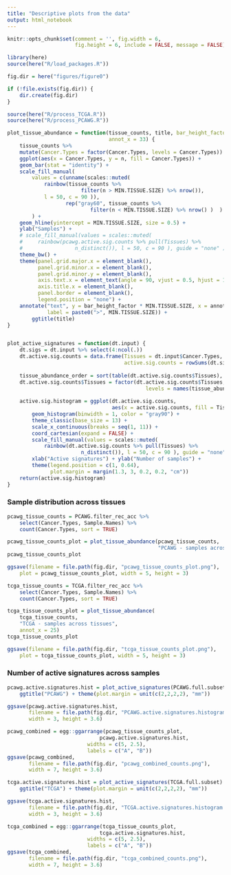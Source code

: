 ```yaml
---
title: "Descriptive plots from the data"
output: html_notebook
---
```


```r
knitr::opts_chunk$set(comment = '', fig.width = 6, 
                      fig.height = 6, include = FALSE, message = FALSE)
```


```r
library(here)
source(here("R/load_packages.R"))

fig.dir = here("figures/figure0")

if (!file.exists(fig.dir)) {
    dir.create(fig.dir)
}
```


```r
source(here("R/process_TCGA.R"))
source(here("R/process_PCAWG.R"))
```


```r
plot_tissue_abundance = function(tissue_counts, title, bar_height_factor = 2, 
                                 annot_x = 33) {
    tissue_counts %>%
    mutate(Cancer.Types = factor(Cancer.Types, levels = Cancer.Types)) %>% 
    ggplot(aes(x = Cancer.Types, y = n, fill = Cancer.Types)) + 
    geom_bar(stat = "identity") + 
    scale_fill_manual(
        values = c(unname(scales::muted(
            rainbow(tissue_counts %>% 
                        filter(n > MIN.TISSUE.SIZE) %>% nrow()), 
            l = 50, c = 90 )), 
                   rep("gray60", tissue_counts %>% 
                           filter(n < MIN.TISSUE.SIZE) %>% nrow() )  ) 
        ) +
    geom_hline(yintercept = MIN.TISSUE.SIZE, size = 0.5) +
    ylab("Samples") +
    # scale_fill_manual(values = scales::muted(
    #     rainbow(pcawg.active.sig.counts %>% pull(Tissues) %>% 
    #                 n_distinct()), l = 50, c = 90 ), guide = "none" ) + 
    theme_bw() +
    theme(panel.grid.major.x = element_blank(),
          panel.grid.minor.x = element_blank(),
          panel.grid.minor.y = element_blank(),
          axis.text.x = element_text(angle = 90, vjust = 0.5, hjust = 1),
          axis.title.x = element_blank(),
          panel.border = element_blank(),
          legend.position = "none") +
    annotate("text", y = bar_height_factor * MIN.TISSUE.SIZE, x = annot_x,
             label = paste0(">", MIN.TISSUE.SIZE)) + 
        ggtitle(title)
}


plot_active_signatures = function(dt.input) {
    dt.sigs = dt.input %>% select(4:ncol(.))
    dt.active.sig.counts = data.frame(Tissues = dt.input$Cancer.Types,
                                      active.sig.counts = rowSums(dt.sigs > 0))
    
    tissue_abundance_order = sort(table(dt.active.sig.counts$Tissues), decreasing = FALSE)
    dt.active.sig.counts$Tissues = factor(dt.active.sig.counts$Tissues,
                                             levels = names(tissue_abundance_order) )
    
    active.sig.histogram = ggplot(dt.active.sig.counts, 
                                  aes(x = active.sig.counts, fill = Tissues)) +
        geom_histogram(binwidth = 1, color = "gray90") +
        theme_classic(base_size = 13) + 
        scale_x_continuous(breaks = seq(1, 11)) + 
        coord_cartesian(expand = FALSE) + 
        scale_fill_manual(values = scales::muted(
            rainbow(dt.active.sig.counts %>% pull(Tissues) %>% 
                        n_distinct()), l = 50, c = 90 ), guide = "none" ) +
        xlab("Active signatures") + ylab("Number of samples") + 
        theme(legend.position = c(1, 0.64), 
              plot.margin = margin(1.3, 3, 0.2, 0.2, "cm"))
    return(active.sig.histogram)
}
```


### Sample distribution across tissues

```R
pcawg_tissue_counts = PCAWG.filter_rec_acc %>% 
    select(Cancer.Types, Sample.Names) %>% 
    count(Cancer.Types, sort = TRUE)

pcawg_tissue_counts_plot = plot_tissue_abundance(pcawg_tissue_counts, 
                                                 "PCAWG - samples across tissues")
pcawg_tissue_counts_plot

ggsave(filename = file.path(fig.dir, "pcawg_tissue_counts_plot.png"),
    plot = pcawg_tissue_counts_plot, width = 5, height = 3)

```



```R
tcga_tissue_counts = TCGA.filter_rec_acc %>% 
    select(Cancer.Types, Sample.Names) %>% 
    count(Cancer.Types, sort = TRUE)

tcga_tissue_counts_plot = plot_tissue_abundance(
    tcga_tissue_counts, 
    "TCGA - samples across tissues", 
    annot_x = 25)
tcga_tissue_counts_plot

ggsave(filename = file.path(fig.dir, "tcga_tissue_counts_plot.png"),
    plot = tcga_tissue_counts_plot, width = 5, height = 3)
```

### Number of active signatures across samples



```r
pcawg.active.signatures.hist = plot_active_signatures(PCAWG.full.subset) + 
    ggtitle("PCAWG") + theme(plot.margin = unit(c(2,2,2,2), "mm"))

ggsave(pcawg.active.signatures.hist, 
       filename = file.path(fig.dir, "PCAWG.active.signatures.histogram.png"),
       width = 3, height = 3.6)
```


```r
pcawg_combined = egg::ggarrange(pcawg_tissue_counts_plot, 
                              pcawg.active.signatures.hist, 
                          widths = c(5, 2.5),
                          labels = c("A", "B"))
ggsave(pcawg_combined, 
       filename = file.path(fig.dir, "pcawg_combined_counts.png"),
       width = 7, height = 3.6)
```



```r
tcga.active.signatures.hist = plot_active_signatures(TCGA.full.subset) + 
    ggtitle("TCGA") + theme(plot.margin = unit(c(2,2,2,2), "mm"))

ggsave(tcga.active.signatures.hist, 
       filename = file.path(fig.dir, "TCGA.active.signatures.histogram.png"),
       width = 3, height = 3.6)
```

```r
tcga_combined = egg::ggarrange(tcga_tissue_counts_plot, 
                              tcga.active.signatures.hist, 
                          widths = c(5, 2.5),
                          labels = c("A", "B"))
ggsave(tcga_combined, 
       filename = file.path(fig.dir, "tcga_combined_counts.png"),
       width = 7, height = 3.6)
```

